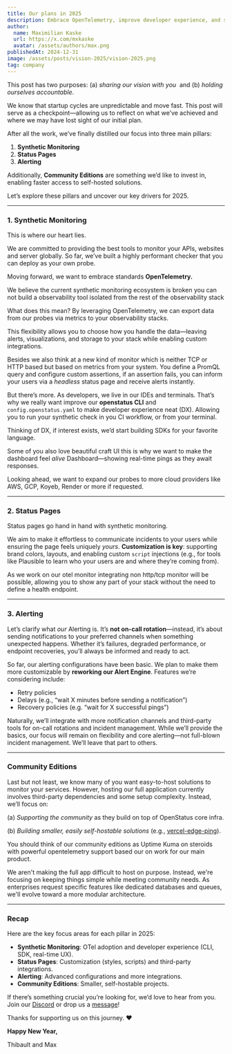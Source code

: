 ```yaml
---
title: Our plans in 2025
description: Embrace OpenTelemetry, improve developer experience, and support community editions.
author:
  name: Maximilian Kaske
  url: https://x.com/mxkaske
  avatar: /assets/authors/max.png
publishedAt: 2024-12-31
image: /assets/posts/vision-2025/vision-2025.png
tag: company
---
```


This post has two purposes: (a) *sharing our vision with you*  and (b) *holding ourselves accountable*.

We know that startup cycles are unpredictable and move fast. This post will serve as a checkpoint—allowing us to reflect on what we’ve achieved and where we may have lost sight of our initial plan.

After all the work, we’ve finally distilled our focus into three main pillars:

1. **Synthetic Monitoring**
2. **Status Pages**
3. **Alerting**

Additionally, **Community Editions** are something we’d like to invest in, enabling faster access to self-hosted solutions.

Let’s explore these pillars and uncover our key drivers for 2025.

---

### 1. Synthetic Monitoring

This is where our heart lies.  

We are committed to providing the best tools to monitor your APIs, websites and server globally. So far, we’ve built a highly performant checker that you can deploy as your own probe. 

Moving forward, we want to embrace standards **OpenTelemetry.** 

We believe the current synthetic monitoring ecosystem  is broken you can not build a observability tool isolated from the rest of the observability stack 

What does this mean? By leveraging OpenTelemetry, we can export data from our probes via metrics to your observability stacks.

This flexibility allows you to choose how you handle the data—leaving alerts, visualizations, and storage to your stack while enabling custom integrations. 

Besides we also think at a new kind of monitor which is neither TCP or HTTP based but based on metrics from your system.  You define a PromQL query and configure custom assertions,  if an assertion fails, you can inform your users via a *headless* status page and receive alerts instantly.

But there’s more. As developers, we live in our IDEs and terminals. That’s why we really want improve our **openstatus CLI** and `config.openstatus.yaml` to make developer experience neat (DX). Allowing you to run your synthetic check in you CI workflow, or from your terminal.

Thinking of DX, if interest exists, we’d start building SDKs for your favorite language.

Some of you also love beautiful craft UI this is why  we want to make the dashboard feel *alive*  Dashboard—showing real-time pings as they await responses.

Looking ahead, we want to expand our probes to more cloud providers like AWS, GCP, Koyeb, Render or more if requested.

---

### 2. Status Pages

Status pages go hand in hand with synthetic monitoring. 

We aim to make it effortless to communicate incidents to your users while ensuring the page feels uniquely *yours*. **Customization is key**: supporting brand colors, layouts, and enabling custom `script` injections (e.g., for tools like Plausible to learn who your users are and where they’re coming from).

As we work on our otel monitor integrating non http/tcp monitor will be possible, allowing you to show any part of your stack without the need to define a health endpoint.

---

### 3. Alerting

Let’s clarify what *our* Alerting is. It’s **not on-call rotation**—instead, it’s about sending notifications to your preferred channels when something unexpected happens. Whether it’s failures, degraded performance, or endpoint recoveries, you’ll always be informed and ready to act.

So far, our alerting configurations have been basic. We plan to make them more customizable by **reworking our Alert Engine**. Features we’re considering include:

- Retry policies
- Delays (e.g., “wait X minutes before sending a notification”)
- Recovery policies (e.g. “wait for X successful pings”)

Naturally, we’ll integrate with more notification channels and third-party tools for on-call rotations and incident management. While we’ll provide the basics, our focus will remain on flexibility and core alerting—not full-blown incident management. We’ll leave that part to others.

---

### Community Editions

Last but not least, we know many of you want easy-to-host solutions to monitor your services. However, hosting our full application currently involves third-party dependencies and some setup complexity. Instead, we’ll focus on:

(a) *Supporting the community* as they build on top of OpenStatus core infra.

(b) *Building smaller, easily self-hostable solutions* (e.g., [vercel-edge-ping](https://github.com/openstatusHQ/vercel-edge-ping)).

You should think of our community editions as Uptime Kuma on steroids with powerful opentelemetry support based our on work for our main product.

We aren't making the full app difficult to host on purpose. Instead, we're focusing on keeping things simple while meeting community needs. As enterprises request specific features like dedicated databases and queues, we'll evolve toward a more modular architecture.

---

### Recap

Here are the key focus areas for each pillar in 2025:

- **Synthetic Monitoring**: OTel adoption and developer experience (CLI, SDK, real-time UX).
- **Status Pages**: Customization (styles, scripts) and third-party integrations.
- **Alerting**: Advanced configurations and more integrations.
- **Community Editions**: Smaller, self-hostable projects.

If there’s something crucial you’re looking for, we’d love to hear from you. Join our [Discord](https://openstatus.dev/discord) or drop us a [message](mailto:ping@openstatus.dev)!

Thanks for supporting us on this journey. ❤️

**Happy New Year,**

Thibault and Max